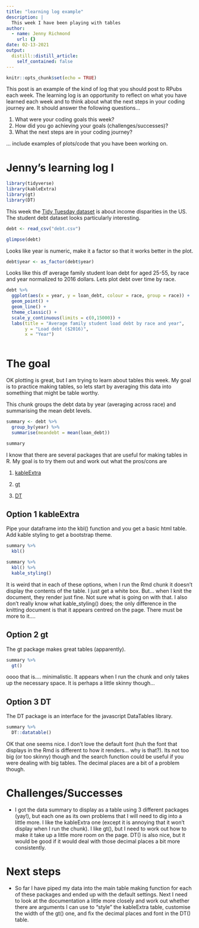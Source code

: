 ```yaml
---
title: "learning log example"
description: |
  This week I have been playing with tables
author:
  - name: Jenny Richmond
    url: {}
date: 02-13-2021
output:
  distill::distill_article:
    self_contained: false
---
```



```r
knitr::opts_chunk$set(echo = TRUE)

```



This post is an example of the kind of log that you should post to RPubs each week. The learning log is an opportunity to reflect on what you have learned each week and to think about what the next steps in your coding journey are. It should answer the following questions...

1. What were your coding goals this week?
2. How did you go achieving your goals (challenges/successes)?
3. What the next steps are in your coding journey?

... include examples of plots/code that you have been working on. 

# Jenny's learning log I


```r

library(tidyverse)
library(kableExtra)
library(gt)
library(DT)

```


This week the [Tidy Tuesday dataset](https://github.com/rfordatascience/tidytuesday) is about income disparities in the US. The student debt dataset looks particularly interesting. 

```r
debt <- read_csv("debt.csv")

glimpse(debt)

```

Looks like year is numeric, make it a factor so that it works better in the plot.  

```r
debt$year <- as_factor(debt$year)
```

Looks like this df average family student loan debt for aged 25-55, by race and year normalized to 2016 dollars. Lets plot debt over time by race. 

```r
debt %>%
  ggplot(aes(x = year, y = loan_debt, colour = race, group = race)) +
  geom_point() +
  geom_line() +
  theme_classic() +
  scale_y_continuous(limits = c(0,15000)) +
  labs(title = "Average family student load debt by race and year", 
       y = "Load debt ($2016)", 
       x = "Year")
  
```

# The goal

OK plotting is great, but I am trying to learn about tables this week. My goal is to practice making tables, so lets start by averaging this data into something that might be table worthy. 

This chunk groups the debt data by year (averaging across race) and summarising the mean debt levels. 

```r
summary <- debt %>%
  group_by(year) %>%
  summarise(meandebt = mean(loan_debt))

summary
```

I know that there are several packages that are useful for making tables in R. My goal is to try them out and work out what the pros/cons are

1. [kableExtra](https://cran.r-project.org/web/packages/kableExtra/vignettes/awesome_table_in_html.html)

2. [gt](https://gt.rstudio.com/)

3. [DT](https://rstudio.github.io/DT/)


## Option 1 kableExtra

Pipe your dataframe into the kbl() function and you get a basic html table. Add kable styling to get a bootstrap theme.

```r
summary %>%
  kbl()

```


```r
summary %>%
  kbl() %>%
  kable_styling()
```

It is weird that in each of these options, when I run the Rmd chunk it doesn't display the contents of the table. I just get a white box. But... when I knit the document, they render just fine. Not sure what is going on with that. I also don't really know what kable_styling() does; the only difference in the knitting document is that it appears centred on the page. There must be more to it....



## Option 2 gt 

The gt package makes great tables (apparently). 

```r
summary %>%
  gt()
```

oooo that is.... minimalistic. It appears when I run the chunk and only takes up the necessary space. It is perhaps a little skinny though...

## Option 3 DT 

The DT package is an interface for the javascript DataTables library. 

```r
summary %>%
  DT::datatable()
```

OK that one seems nice. I don't love the default font (huh the font that displays in the Rmd is different to how it renders... why is that?). Its not too big (or too skinny) though and the search function could be useful if you were dealing with big tables. The decimal places are a bit of a problem though. 

# Challenges/Successes

- I got the data summary to display as a table using 3 different packages (yay!), but each one as its own problems that I will need to dig into a little more. I like the kableExtra one (except it is annoying that it won't display when I run the chunk). I like gt(), but I need to work out how to make it take up a little more room on the page. DT() is also nice, but it would be good if it would deal with those decimal places a bit more consistently. 

# Next steps

- So far I have piped my data into the main table making function for each of these packages and ended up with the default settings. Next I need to look at the documentation a little more closely and work out whether there are arguments I can use to "style" the kableExtra table, customise the width of the gt() one, and fix the decimal places and font in the DT() table. 






